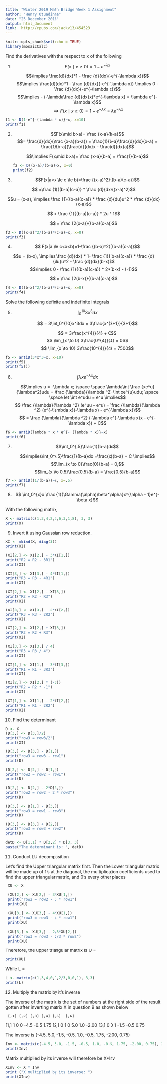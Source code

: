 ```yaml
---
title: "Winter 2019 Math Bridge Week 1 Assignment"
author: "Henry Otuadinma"
date: "25 December 2018"
output: html_document
link:  http://rpubs.com/jackv13/454523
---
```


```r
knitr::opts_chunk$set(echo = TRUE)
library(mosaicCalc)
```

Find the derivatives with the respect to x of the following

1) $$F(x\mid x \ge 0)=1-e^{-\lambda x}$$


   $$\implies \frac{d}{dx}*1 - \frac {d}{dx}(-e^{-\lambda x})$$
   $$\implies \frac{d}{dx}*1 - \frac {d}{dx}(-e^{-\lambda x}) \implies 0 - \frac {d}{dx}(-e^{-\lambda x})$$
   $$\implies - (-\lambda\frac {d}{dx}x)*e^{-\lambda x} = \lambda e^{-\lambda x}$$ 
   $$\implies F(x\mid x \ge 0)=1-e^{-\lambda x} = \lambda e^{-\lambda x}$$
   
```r
f1 <- D(1-e^{-(lambda * x)}~x, x=10)
print(f1)
```
   

2) $$F(x\mid b>a)= \frac {x-a}{b-a}$$
   $$= \frac{d}{dx}(\frac {x-a}{b-a}) = \frac{1}{b-a}\frac{d}{dx}{x-a} = \frac{1}{b-a}(\frac{d}{dx}x - \frac{d}{dx}a)$$
   
   $$\implies F(x\mid b>a)= \frac {x-a}{b-a} = \frac{1}{b-a}$$
```r
f2 <- D((x-a)/(b-a)~x, x=0)
print(f2)
```
   

3) $$F(x|a<x \le c \le b)=\frac {(x-a)^2}{(b-a)(c-a)}$$

$$ =\frac {1}{(b-a)(c-a)} * \frac {d}{dx}((x-a)^2)$$

  $$u = (x-a), \implies \frac {1}{(b-a)(c-a)} * \frac {d}{du}u^2 *  \frac {d}{dx}(x-a)$$
  
  $$ = \frac {1}{(b-a)(c-a)} * 2u *  1$$
  
  $$ = \frac {2(x-a)}{(b-a)(c-a)}$$

```r
f3 <- D((x-a)^2/(b-a)*(c-a)~x, x=0)
print(f3)
```




4) $$ F(x|a \le c<x<b)=1-\frac {(b-x)^2}{(b-a)(c-a)}$$

$$u = (b-x), \implies \frac {d}{dx} * 1- \frac {1}{(b-a)(c-a)} * \frac {d}{du}u^2 - \frac {d}{dx}(b-x)$$
$$\implies 0 - \frac {1}{(b-a)(c-a)} * 2*(b-x) - (-1)$$

$$ = \frac {2(b-x)}{(b-a)(c-a)}$$
```r
f4 <- D((b-x)^2/(b-a)*(c-a)~x, x=0)
print(f4)
```


Solve the following definite and indefinite integrals

5) $$\int_0^{10}3x^3dx$$

  
   $$ = 3\int_0^{10}x^3dx = 3\frac{x^{3+1}}{3+1}$$
  
   $$ = 3\frac{x^{4}}{4} + C$$
   $$ \lim_{x \to 0} 3\frac{0^{4}}{4} = 0$$
   $$ \lim_{x \to 10} 3\frac{10^{4}}{4} = 7500$$
   
```r
f5 <- antiD(3*x^3~x, x=10)
print(f5)
print(f5())
```


6) $$\int \lambda xe^{-\lambda x}dx$$

   $$\implies u = -\lambda x; \space \space \lambda\int \frac {xe^u}{\lambda^2}udu = \frac {\lambda}{\lambda ^2} \int xe^{u}udu; \space \space let \int e^udu = e^u \implies$$
   $$ \frac {\lambda}{\lambda ^2} (e^uu - e^u) = \frac {\lambda}{\lambda ^2} (e^{-\lambda x}(-\lambda x) - e^{-\lambda x})$$
   $$ = \frac {\lambda}{\lambda ^2} (-\lambda e^{-\lambda x}x - e^{-\lambda x}) + C$$

```r
f6 <- antiD(lambda * x * e^{- (lambda * x)}~x)
print(f6)
```


7) $$\int_0^{.5}\frac{1}{b-a}dx$$

   $$\implies\int_0^{.5}\frac{1}{b-a}dx =\frac{x}{b-a} + C \implies$$
   $$\lim_{x \to 0}\frac{0}{b-a} = 0,$$
   $$lim_{x \to 0.5}\frac{0.5}{b-a} = \frac{0.5}{b-a}$$

```r
f7 <- antiD((1/(b-a))~x, x=.5)
print(f7)
```


8) $$ \int_0^{x}x \frac {1}{\Gamma(\alpha)\beta^\alpha}x^{\alpha - 1}e^{- \beta x}$$

With the following matrix,
```r
X <- matrix(c(1,3,4,2,3,6,3,1,8), 3, 3)
print(X)
```

9) Invert it using Gaussian row reduction.
```r
XI <- cbind(X, diag(3))
print(XI)
```
```r

(XI[2,] <- XI[2,] - 3*XI[1,])
print("R2 = R2 - 3R1")
print(XI)

(XI[3,] <- XI[3,] - 4*XI[1,])
print("R3 = R3 - 4R1")
print(XI)

(XI[2,] <- XI[2,] - XI[3,])
print("R2 = R2 - R3")
print(XI)

(XI[3,] <- XI[3,] - 2*XI[2,])
print("R3 = R3 - 2R2")
print(XI)

(XI[2,] <- XI[2,] + XI[3,])
print("R2 = R2 + R3")
print(XI)

(XI[3,] <- XI[3,] / 4)
print("R3 = R3 / 4")
print(XI)

(XI[1,] <- XI[1,] - 3*XI[3,])
print("R1 = R1 - 3R3")
print(XI)

(XI[2,] <- XI[2,] * (-1))
print("R2 = R2 * -1")
print(XI)

(XI[1,] <- XI[1,] - 2*XI[2,])
print("R1 = R1 - 2R2")
print(XI)

```


10) Find the determinant.
```r
D <- X
(D[3,] <- D[3,]/2)
print("row3 = row3/2")
print(XI)

(D[3,] <- D[3,] - D[1,])
print("row3 = row3 - row1")
print(D)

(D[2,] <- D[2,] - D[1,])
print("row2 = row2 - row1")
print(D)

(D[2,] <- D[2,] - 2*D[3,])
print("row2 = row2 - 2 * row3")
print(D)

(D[3,] <- D[1,] - D[3,])
print("row3 = row1 - row3")
print(D)

(D[3,] <- D[3,] + D[2,])
print("row3 = row3 + row2")
print(D)

detD <- D[1,1] * D[2,2] * D[3, 3]
paste("The determinant is: ", detD)
```


11) Conduct LU decomposition

Let's find the Upper triangular matrix first. Then the Lower triangular matrix will be made up of
1's at the diagonal, the multiplication coefficients used to find the upper triangular matrix, and 
0's every other places

```r
 XU <- X

 (XU[2,] <- XU[2,] - 3*XU[1,])
 print("row2 = row2 - 3 * row1")
 print(XU)
 
 (XU[3,] <- XU[3,] - 4*XU[1,])
 print("row3 = row3 - 4 * row1")
 print(XU)
 
 (XU[3,] <- XU[3,] - 2/3*XU[2,])
 print("row3 = row3 - 2/3 * row2")
 print(XU)
```
Therefore, the upper triangular matrix is U = 

```r
print(XU)
```

While L =
```r
L <- matrix(c(1,3,4,0,1,2/3,0,0,1), 3,3)
print(L)
```


12) Multiply the matrix by it's inverse

The inverse of the matrix is the set of numbers at the right side of the result gotten after inverting matrix X 
in question 9 as shown below

     [,1] [,2] [,3] [,4] [,5]  [,6]
[1,]    1    0    0 -4.5 -0.5  1.75
[2,]    0    1    0  5.0  1.0 -2.00
[3,]    0    0    1 -1.5 -0.5  0.75

The inverse is (-4.5, 5.0, -1.5, -0.5, 1.0, -0.5, 1.75, -2.00, 0.75)
```r
Inv <- matrix(c(-4.5, 5.0, -1.5, -0.5, 1.0, -0.5, 1.75, -2.00, 0.75), 3,3)
print(Inv)
```
Matrix multiplied by its inverse will therefore be X*Inv

```r
XInv <- X * Inv
print ("X multiplied by its inverse: ")
print(XInv)
```

